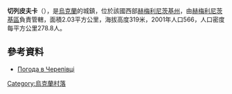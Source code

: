 {{coord|49|32|12|N|26|52|21|E|scale:100000|display=title}}

'''切列皮夫卡'''（{{lang-uk|Черепівка}}），是[[烏克蘭|烏克蘭]]的城鎮，位於該國西部[[赫梅利尼茨基州|赫梅利尼茨基州]]，由[[赫梅利尼茨基區|赫梅利尼茨基區]]負責管轄，面積2.03平方公里，海拔高度319米，2001年人口566，人口密度每平方公里278.8人。


==參考資料==
* [http://weather.in.ua/ua/hmel'nickaja/28246 Погода в Черепівці] {{Wayback|url=http://weather.in.ua/ua/hmel'nickaja/28246 |date=20111220160311 }}

{{Ukraine-geo-stub}}
[[Category:烏克蘭村落|Category:烏克蘭村落]]